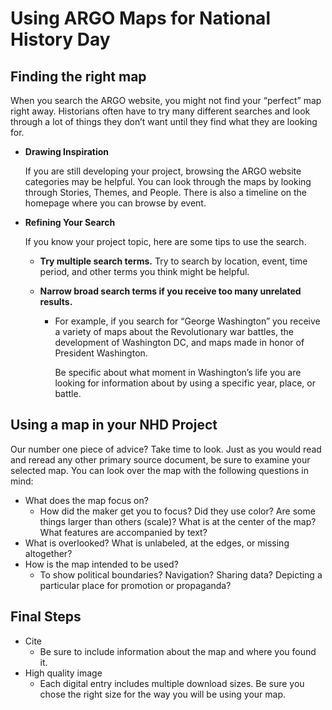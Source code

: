 # Using ARGO Maps for National History Day

## Finding the right map

When you search the ARGO website, you might not find your “perfect” map right away. Historians often have to try many different searches and look through a lot of things they don’t want until they find what they are looking for.

- **Drawing Inspiration**

  If you are still developing your project, browsing the ARGO website categories may be helpful. You can look through the maps by looking through Stories, Themes, and People. There is also a timeline on the homepage where you can browse by event.

- **Refining Your Search**

  If you know your project topic, here are some tips to use the search.

  - **Try multiple search terms.** Try to search by location, event, time period, and other terms you think might be helpful.
 
  - **Narrow broad search terms if you receive too many unrelated results.**
 
    - For example, if you search for “George Washington” you receive a variety of maps about the Revolutionary war battles, the development of Washington DC, and maps made in honor of President Washington. 

      Be specific about what moment in Washington’s life you are looking for information about by using a specific year, place, or battle.

## Using a map in your NHD Project

Our number one piece of advice? Take time to look. Just as you would read and reread any other primary source document, be sure to examine your selected map. You can look over the map with the following questions in mind:

- What does the map focus on?
  - How did the maker get you to focus? Did they use color? Are some things larger than others (scale)? What is at the center of the map? What features are accompanied by text?
- What is overlooked? What is unlabeled, at the edges, or missing altogether?
- How is the map intended to be used?
  - To show political boundaries? Navigation? Sharing data? Depicting a particular place for promotion or propaganda?

## Final Steps

- Cite
  - Be sure to include information about the map and where you found it.
- High quality image
  - Each digital entry includes multiple download sizes. Be sure you chose the right size for the way you will be using your map.

